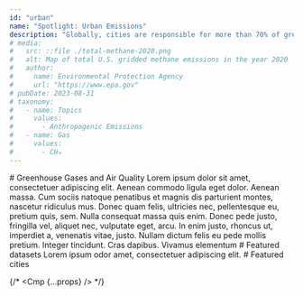 ```yaml
---
id: "urban"
name: "Spotlight: Urban Emissions"
description: "Globally, cities are responsible for more than 70% of greenhouse gas emissions. Cities have the power to reduce emissions using policies that benegit hte health of their citizens. The U.S. Greenhouse Gas Center welcomes a new set of tools aimed at supporting city decisionmakers."
# media:
#   src: ::file ./total-methane-2020.png
#   alt: Map of total U.S. gridded methane emissions in the year 2020
#   author:
#     name: Environmental Protection Agency
#     url: "https://www.epa.gov"
# pubDate: 2023-08-31
# taxonomy:
#   - name: Topics
#     values:
#       - Anthropogenic Emissions
#   - name: Gas
#     values:
#       - CH₄
---
```




<Block tyep="wide">
    <Prose>
        # Greenhouse Gases and Air Quality
        Lorem ipsum dolor sit amet, consectetuer adipiscing elit. Aenean commodo ligula eget dolor. Aenean massa. Cum sociis natoque penatibus et magnis dis parturient montes, nascetur ridiculus mus. Donec quam felis, ultricies nec, pellentesque eu, pretium quis, sem. Nulla consequat massa quis enim. Donec pede justo, fringilla vel, aliquet nec, vulputate eget, arcu. In enim justo, rhoncus ut, imperdiet a, venenatis vitae, justo. Nullam dictum felis eu pede mollis pretium. Integer tincidunt. Cras dapibus. Vivamus elementum
    </Prose>
</Block>

<Block type="wide">
  <Prose>
        # Featured datasets
        Lorem ipsum odor amet, consectetuer adipiscing elit.
  </Prose>
</Block>
<HomeContent>  
  <KeypointsDatasets/>
</HomeContent>

<Block type="wide">
    <Prose>
        # Featured cities        
    </Prose>
</Block>

<HomeContent>
    <KeypointsCities/>
</HomeContent>

{/* <Cmp {...props} /> */}
